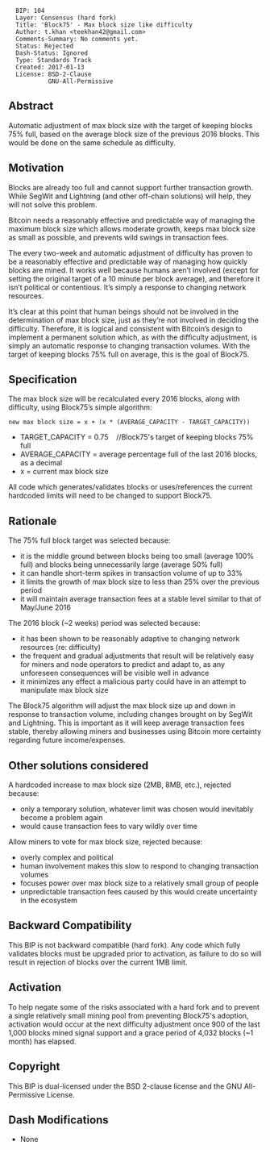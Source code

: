 <pre>
  BIP: 104
  Layer: Consensus (hard fork)
  Title: 'Block75' - Max block size like difficulty
  Author: t.khan <teekhan42@gmail.com>
  Comments-Summary: No comments yet.
  Status: Rejected
  Dash-Status: Ignored
  Type: Standards Track
  Created: 2017-01-13
  License: BSD-2-Clause
           GNU-All-Permissive
</pre>

==Abstract==

Automatic adjustment of max block size with the target of keeping blocks 75% full, based on the average block size of the previous 2016 blocks. This would be done on the same schedule as difficulty.

==Motivation==

Blocks are already too full and cannot support further transaction growth. While SegWit and Lightning (and other off-chain solutions) will help, they will not solve this problem.

Bitcoin needs a reasonably effective and predictable way of managing the maximum block size which allows moderate growth, keeps max block size as small as possible, and prevents wild swings in transaction fees.

The every two-week and automatic adjustment of difficulty has proven to be a reasonably effective and predictable way of managing how quickly blocks are mined. It works well because humans aren’t involved  (except for setting the original target of a 10 minute per block average), and therefore it isn’t political or contentious. It’s simply a response to changing network resources.

It’s clear at this point that human beings should not be involved in the determination of max block size, just as they’re not involved in deciding the difficulty. Therefore, it is logical and consistent with Bitcoin’s design to implement a permanent solution which, as with the difficulty adjustment, is simply an automatic response to changing transaction volumes. With the target of keeping blocks 75% full on average, this is the goal of Block75.


==Specification==

The max block size will be recalculated every 2016 blocks, along with difficulty, using Block75’s simple algorithm:

<code>
new max block size = x + (x * (AVERAGE_CAPACITY - TARGET_CAPACITY))
</code>

* TARGET_CAPACITY = 0.75    //Block75's target of keeping blocks 75% full
* AVERAGE_CAPACITY = average percentage full of the last 2016 blocks, as a decimal
* x = current max block size


All code which generates/validates blocks or uses/references the current hardcoded limits will need to be changed to support Block75.

==Rationale==

The 75% full block target was selected because:
* it is the middle ground between blocks being too small (average 100% full) and blocks being unnecessarily large (average 50% full)
* it can handle short-term spikes in transaction volume of up to 33%
* it limits the growth of max block size to less than 25% over the previous period
* it will maintain average transaction fees at a stable level similar to that of May/June 2016

The 2016 block (~2 weeks) period was selected because:
* it has been shown to be reasonably adaptive to changing network resources (re: difficulty)
* the frequent and gradual adjustments that result will be relatively easy for miners and node operators to predict and adapt to, as any unforeseen consequences will be visible well in advance
* it minimizes any effect a malicious party could have in an attempt to manipulate max block size

The Block75 algorithm will adjust the max block size up and down in response to transaction volume, including changes brought on by SegWit and Lightning. This is important as it will keep average transaction fees stable, thereby allowing miners and businesses using Bitcoin more certainty regarding future income/expenses.

==Other solutions considered==
A hardcoded increase to max block size (2MB, 8MB, etc.), rejected because:
* only a temporary solution, whatever limit was chosen would inevitably become a problem again
* would cause transaction fees to vary wildly over time

Allow miners to vote for max block size, rejected because:
* overly complex and political
* human involvement makes this slow to respond to changing transaction volumes
* focuses power over max block size to a relatively small group of people 
* unpredictable transaction fees caused by this would create uncertainty in the ecosystem

==Backward Compatibility==
This BIP is not backward compatible (hard fork). Any code which fully validates blocks must be upgraded prior to activation, as failure to do so will result in rejection of blocks over the current 1MB limit.

==Activation==
To help negate some of the risks associated with a hard fork and to prevent a single relatively small mining pool from preventing Block75's adoption, activation would occur at the next difficulty adjustment once 900 of the last 1,000 blocks mined signal support and a grace period of 4,032 blocks (~1 month) has elapsed.

==Copyright==
This BIP is dual-licensed under the BSD 2-clause license and the GNU All-Permissive License.

==Dash Modifications==
* None
